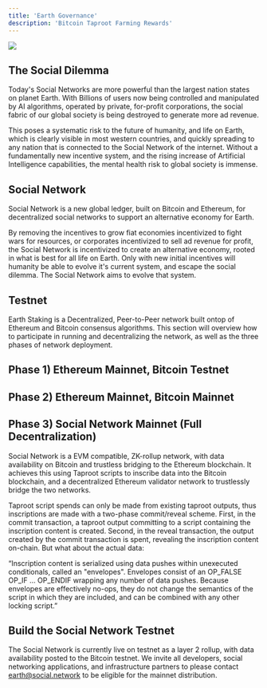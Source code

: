 ```yaml
---
title: 'Earth Governance'
description: 'Bitcoin Taproot Farming Rewards'
---
```


[<img src="/images/governance.png" max-height="200px"/>](https://mainnet.earthstaking.com)

## The Social Dilemma

Today's Social Networks are more powerful than the largest nation states on planet Earth. With Billions of users now being controlled and manipulated by AI algorithms,
operated by private, for-profit corporations, the social fabric of our global society is being destroyed to generate more ad revenue.

This poses a systematic risk to the future of humanity, and life on Earth, which is clearly visible in most western countries, and quickly spreading to any nation that is connected
to the Social Network of the internet. Without a fundamentally new incentive system, and the rising increase of Artificial Intelligence capabilities, the mental health risk to global society
is immense.

## Social Network

Social Network is a new global ledger, built on Bitcoin and Ethereum, for decentralized social networks to support an alternative economy for Earth.

By removing the incentives to grow fiat economies incentivized to fight wars for resources, or corporates incentivized to sell ad revenue for profit, the Social Network
is incentivized to create an alternative economy, rooted in what is best for all life on Earth. Only with new initial incentives will humanity be able to evolve it's current
system, and escape the social dilemma. The Social Network aims to evolve that system.

## Testnet

Earth Staking is a Decentralized, Peer-to-Peer network built ontop of Ethereum and Bitcoin consensus algorithms. This section will overview how to participate 
in running and decentralizing the network, as well as the three phases of network deployment.

## Phase 1) Ethereum Mainnet, Bitcoin Testnet

## Phase 2) Ethereum Mainnet, Bitcoin Mainnet

## Phase 3) Social Network Mainnet (Full Decentralization)

Social Network is a EVM compatible, ZK-rollup network, with data availability on Bitcoin and trustless bridging to the Ethereum blockchain. It achieves this using Taproot scripts to inscribe data into the Bitcoin blockchain, and a decentralized Ethereum validator network to trustlessly bridge the two networks.

Taproot script spends can only be made from existing taproot outputs, thus inscriptions are made with a two-phase commit/reveal scheme. First, in the commit transaction, a taproot output committing to a script containing the inscription content is created.
Second, in the reveal transaction, the output created by the commit transaction is spent, revealing the inscription content on-chain.
But what about the actual data:

“Inscription content is serialized using data pushes within unexecuted conditionals, called an "envelopes". Envelopes consist of an OP_FALSE OP_IF … OP_ENDIF  wrapping any number of data pushes. Because envelopes are effectively no-ops, they do not change the semantics of the script in which they are included, and can be combined with any other locking script.”

## Build the Social Network Testnet

The Social Network is currently live on testnet as a layer 2 rollup, with data availability posted to the Bitcoin testnet. We invite all 
developers, social networking applications, and infrastructure partners to please contact earth@social.network to be eligible for the mainnet distribution.